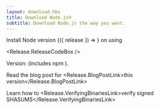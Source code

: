 ```yaml
---
layout: download.hbs
title: Download Node.js®
subtitle: Download Node.js the way you want.
---
```


<section>
  Install Node version <WithNodeRelease status={['Current']}>{({ release }) => <Release.VersionDropdown {...release} />}</WithNodeRelease> on  <Release.OperatingSystemDropdown exclude={["WIN"]} /> using <Release.PlatformDropdown />

  <Release.ReleaseCodeBox />
</section>

<section>
  <Release.Status /> Version: <Release.Version /> (includes npm <Release.NpmVersion />).

Read the blog post for <Release.BlogPostLink>this version</Release.BlogPostLink>

Learn how to <Release.VerifyingBinariesLink>verify signed SHASUMS</Release.VerifyingBinariesLink>

</section>
